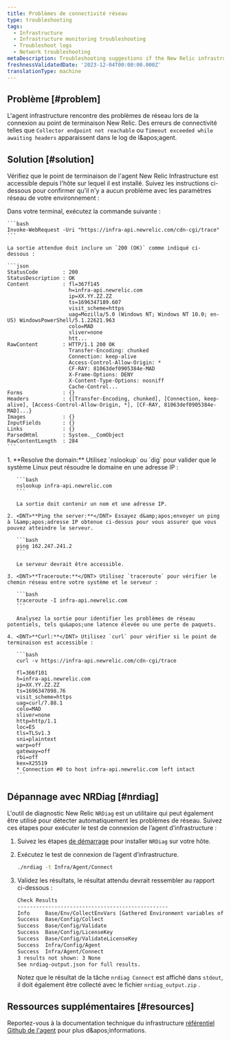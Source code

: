 ```yaml
---
title: Problèmes de connectivité réseau
type: troubleshooting
tags:
  - Infrastructure
  - Infrastructure monitoring troubleshooting
  - Troubleshoot logs
  - Network troubleshooting
metaDescription: Troubleshooting suggestions if the New Relic infrastructure agent is not able to connect to the New Relic endpoints
freshnessValidatedDate: '2023-12-04T00:00:00.000Z'
translationType: machine
---
```


## Problème [#problem]

L&apos;agent infrastructure rencontre des problèmes de réseau lors de la connexion au point de terminaison New Relic. Des erreurs de connectivité telles que `Collector endpoint not reachable` ou `Timeout exceeded while awaiting headers` apparaissent dans le log de l&amp;apos;agent.

## Solution [#solution]

Vérifiez que le point de terminaison de l&apos;agent New Relic Infrastructure est accessible depuis l&apos;hôte sur lequel il est installé. Suivez les instructions ci-dessous pour confirmer qu&apos;il n&apos;y a aucun problème avec les paramètres réseau de votre environnement :

<CollapserGroup>
  <Collapser id="windows" title="Windows">
    Dans votre terminal, exécutez la commande suivante :

    ```bash
    Invoke-WebRequest -Uri "https://infra-api.newrelic.com/cdn-cgi/trace"
    ```

    La sortie attendue doit inclure un `200 (OK)` comme indiqué ci-dessous :

    ```json
    StatusCode        : 200
    StatusDescription : OK
    Content           : fl=367f145
                        h=infra-api.newrelic.com
                        ip=XX.YY.ZZ.ZZ
                        ts=1696347189.607
                        visit_scheme=https
                        uag=Mozilla/5.0 (Windows NT; Windows NT 10.0; en-US) WindowsPowerShell/5.1.22621.963
                        colo=MAD
                        sliver=none
                        htt...
    RawContent        : HTTP/1.1 200 OK
                        Transfer-Encoding: chunked
                        Connection: keep-alive
                        Access-Control-Allow-Origin: *
                        CF-RAY: 81063def0905384e-MAD
                        X-Frame-Options: DENY
                        X-Content-Type-Options: nosniff
                        Cache-Control...
    Forms             : {}
    Headers           : {[Transfer-Encoding, chunked], [Connection, keep-alive], [Access-Control-Allow-Origin, *], [CF-RAY, 81063def0905384e-MAD]...}
    Images            : {}
    InputFields       : {}
    Links             : {}
    ParsedHtml        : System.__ComObject
    RawContentLength  : 284
    ```
  </Collapser>

  <Collapser id="linux" title="Linux">
    1. <DNT>**Resolve the domain:**</DNT> Utilisez `nslookup` ou `dig` pour valider que le système Linux peut résoudre le domaine en une adresse IP :

       ```bash
       nslookup infra-api.newrelic.com
       ```

       La sortie doit contenir un nom et une adresse IP.

    2. <DNT>**Ping the server:**</DNT> Essayez d&amp;apos;envoyer un ping à l&amp;apos;adresse IP obtenue ci-dessus pour vous assurer que vous pouvez atteindre le serveur.

       ```bash
       ping 162.247.241.2
       ```

       Le serveur devrait être accessible.

    3. <DNT>**Traceroute:**</DNT> Utilisez `traceroute` pour vérifier le chemin réseau entre votre système et le serveur :

       ```bash
       traceroute -I infra-api.newrelic.com
       ```

       Analysez la sortie pour identifier les problèmes de réseau potentiels, tels qu&apos;une latence élevée ou une perte de paquets.

    4. <DNT>**Curl:**</DNT> Utilisez `curl` pour vérifier si le point de terminaison est accessible :

       ```bash
       curl -v https://infra-api.newrelic.com/cdn-cgi/trace

       fl=366f101
       h=infra-api.newrelic.com
       ip=XX.YY.ZZ.ZZ
       ts=1696347098.76
       visit_scheme=https
       uag=curl/7.88.1
       colo=MAD
       sliver=none
       http=http/1.1
       loc=ES
       tls=TLSv1.3
       sni=plaintext
       warp=off
       gateway=off
       rbi=off
       kex=X25519
       * Connection #0 to host infra-api.newrelic.com left intact
       ```
  </Collapser>
</CollapserGroup>

## Dépannage avec NRDiag [#nrdiag]

L&apos;outil de diagnostic New Relic `NRDiag` est un utilitaire qui peut également être utilisé pour détecter automatiquement les problèmes de réseau. Suivez ces étapes pour exécuter le test de connexion de l’agent d’infrastructure :

1. Suivez les étapes [de démarrage](/docs/new-relic-solutions/solve-common-issues/diagnostics-cli-nrdiag/diagnostics-cli-nrdiag/#get-started) pour installer `NRDiag` sur votre hôte.

2. Exécutez le test de connexion de l’agent d’infrastructure.

   ```bash
   ./nrdiag -t Infra/Agent/Connect
   ```

3. Validez les résultats, le résultat attendu devrait ressembler au rapport ci-dessous :

   ```bash
   Check Results
   -------------------------------------------------
   Info     Base/Env/CollectEnvVars [Gathered Environment variables of current shell.]
   Success  Base/Config/Collect
   Success  Base/Config/Validate
   Success  Base/Config/LicenseKey
   Success  Base/Config/ValidateLicenseKey
   Success  Infra/Config/Agent
   Success  Infra/Agent/Connect
   3 results not shown: 3 None
   See nrdiag-output.json for full results.
   ```

   Notez que le résultat de la tâche `nrdiag Connect` est affiché dans `stdout`, il doit également être collecté avec le fichier `nrdiag_output.zip` .

## Ressources supplémentaires [#resources]

Reportez-vous à la documentation technique du infrastructure [référentiel Github de l&apos;agent](https://github.com/newrelic/infrastructure-agent/blob/master/docs/network_troubleshooting.md) pour plus d&amp;apos;informations.